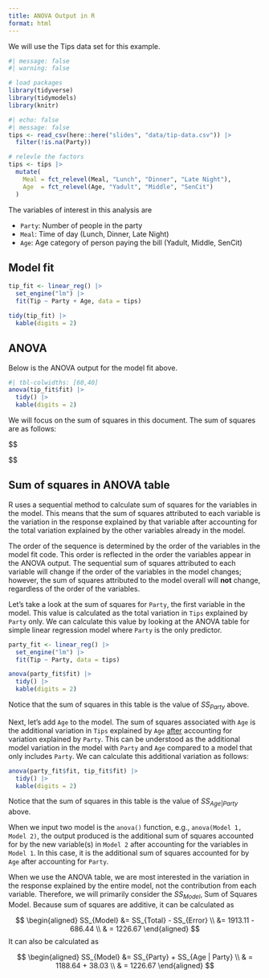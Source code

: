 ```yaml
---
title: ANOVA Output in R
format: html
---
```


We will use the Tips data set for this example.

```r
#| message: false
#| warning: false

# load packages
library(tidyverse)
library(tidymodels)
library(knitr)
```

```r
#| echo: false
#| message: false
tips <- read_csv(here::here("slides", "data/tip-data.csv")) |>
  filter(!is.na(Party))

# relevle the factors
tips <- tips |>
  mutate(
    Meal = fct_relevel(Meal, "Lunch", "Dinner", "Late Night"),
    Age  = fct_relevel(Age, "Yadult", "Middle", "SenCit")
  )
```

The variables of interest in this analysis are

-   `Party`: Number of people in the party
-   `Meal`: Time of day (Lunch, Dinner, Late Night)
-   `Age`: Age category of person paying the bill (Yadult, Middle, SenCit)

## Model fit

```r
tip_fit <- linear_reg() |>
  set_engine("lm") |>
  fit(Tip ~ Party + Age, data = tips)

tidy(tip_fit) |>
  kable(digits = 2)
```

## ANOVA

Below is the ANOVA output for the model fit above.

```r
#| tbl-colwidths: [60,40]
anova(tip_fit$fit) |>
  tidy() |>
  kable(digits = 2)
```

We will focus on the sum of squares in this document. The sum of squares are as follows:

\$\$

```{=tex}
\begin{aligned}
&SS_{Party} = 1188.64 \\
&SS_{Age|Party} = 38.03 \\
&SS_{Error} = SS_{Residuals} = 686.44 \\
&SS_{Total} = 1913.11
\end{aligned}
```
\$\$

## Sum of squares in ANOVA table

R uses a sequential method to calculate sum of squares for the variables in the model. This means that the sum of squares attributed to each variable is the variation in the response explained by that variable after accounting for the total variation explained by the other variables already in the model.

The order of the sequence is determined by the order of the variables in the model fit code. This order is reflected in the order the variables appear in the ANOVA output. The sequential sum of squares attributed to each variable will change if the order of the variables in the model changes; however, the sum of squares attributed to the model overall will **not** change, regardless of the order of the variables.

Let's take a look at the sum of squares for `Party`, the first variable in the model. This value is calculated as the total variation in `Tips` explained by `Party` only. We can calculate this value by looking at the ANOVA table for simple linear regression model where `Party` is the only predictor.

```r
party_fit <- linear_reg() |>
  set_engine("lm") |>
  fit(Tip ~ Party, data = tips)

anova(party_fit$fit) |>
  tidy() |>
  kable(digits = 2)
```

Notice that the sum of squares in this table is the value of $SS_{Party}$ above.

Next, let's add `Age` to the model. The sum of squares associated with `Age` is the additional variation in `Tips` explained by `Age` <u>after</u> accounting for variation explained by `Party`. This can be understood as the additional model variation in the model with `Party` and `Age` compared to a model that only includes `Party`. We can calculate this additional variation as follows:

```r
anova(party_fit$fit, tip_fit$fit) |>
  tidy() |>
  kable(digits = 2)
```

Notice that the sum of squares in this table is the value of $SS_{Age|Party}$ above.

::: callout-note
When we input two model is the `anova()` function, e.g., `anova(Model 1, Model 2)`, the output produced is the additional sum of squares accounted for by the new variable(s) in `Model 2` after accounting for the variables in `Model 1`. In this case, it is the additional sum of squares accounted for by `Age` after accounting for `Party`.
:::

When we use the ANOVA table, we are most interested in the variation in the response explained by the entire model, not the contribution from each variable. Therefore, we will primarily consider the $SS_{Model}$, Sum of Squares Model. Because sum of squares are additive, it can be calculated as

$$
\begin{aligned}
SS_{Model} &= SS_{Total} - SS_{Error} \\
&= 1913.11 - 686.44 \\ 
& = 1226.67 
\end{aligned}
$$It can also be calculated as

$$
\begin{aligned}
SS_{Model} &= SS_{Party} + SS_{Age | Party} \\
& = 1188.64 + 38.03 \\
& = 1226.67
\end{aligned}
$$
